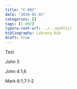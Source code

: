 ```yaml
---
title: "C-002"
date: "2019-01-01"
categories: []
tags: [C-002]
typora-root-url: ../../public/
bibliography: Library.bib
draft: true
---
```


Test

John 3

John 4:1,6

Mark 6:1;7:1-2
